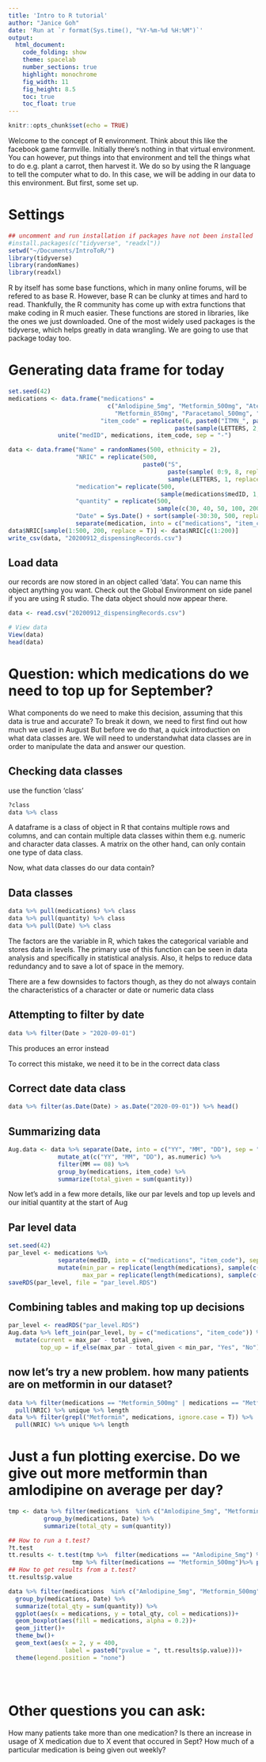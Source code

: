```yaml
---
title: 'Intro to R tutorial'
author: "Janice Goh"
date: 'Run at `r format(Sys.time(), "%Y-%m-%d %H:%M")`'
output:
  html_document:
    code_folding: show
    theme: spacelab
    number_sections: true
    highlight: monochrome
    fig_width: 11
    fig_height: 8.5
    toc: true
    toc_float: true
---
```


```r
knitr::opts_chunk$set(echo = TRUE)
```

Welcome to the concept of R environment. Think about this like the facebook game farmville. Initially there's nothing in that virtual environment. You can however, put things into that environment and tell the things what to do e.g. plant a carrot, then harvest it. We do so by using the R language to tell the computer what to do. In this case, we will be adding in our data to this environment. But first, some set up.

# Settings 

```r
## uncomment and run installation if packages have not been installed
#install.packages(c("tidyverse", "readxl"))
setwd("~/Documents/IntroToR/")
library(tidyverse)
library(randomNames)
library(readxl)
```

R by itself has some base functions, which in many online forums, will be refered to as base R. However, base R can be clunky at times and hard to read. Thankfully, the R community has come up with extra functions that make coding in R much easier. These functions are stored in libraries, like the ones we just downloaded. One of the most widely used packages is the tidyverse, which helps greatly in data wrangling. We are going to use that package today too. 


# Generating data frame for today

```r
set.seed(42)
medications <- data.frame("medications" = 
                            c("Amlodipine_5mg", "Metformin_500mg", "Atenolol_50mg", 
                              "Metformin_850mg", "Paracetamol_500mg", "Doxycycline_100mg"),
                          "item_code" = replicate(6, paste0("ITMN_", paste(sample( 0:9, 4, replace=T), collapse="" ), 
                                               paste(sample(LETTERS, 2, replace=TRUE), collapse="" )))) %>%
              unite("medID", medications, item_code, sep = "-")

data <- data.frame("Name" = randomNames(500, ethnicity = 2), 
                   "NRIC" = replicate(500, 
                                      paste0("S", 
                                             paste(sample( 0:9, 8, replace=TRUE), collapse="" ),  
                                             sample(LETTERS, 1, replace = T))), 
                   "medication"= replicate(500,
                                           sample(medications$medID, 1, replace = T)), 
                   "quantity" = replicate(500,
                                          sample(c(30, 40, 50, 100, 200), 1, replace = T)),
                   "Date" = Sys.Date() + sort(sample(-30:30, 500, replace = T))) %>%
                   separate(medication, into = c("medications", "item_code"), sep = "-")
data$NRIC[sample(1:500, 200, replace = T)] <- data$NRIC[c(1:200)]
write_csv(data, "20200912_dispensingRecords.csv")
```

## Load data 

our records are now stored in an object called 'data'. You can name this object anything you want. Check out the Global Environment on side panel if you are using R studio. The data object should now appear there. 

```r
data <- read.csv("20200912_dispensingRecords.csv")

# View data 
View(data)
head(data)
```

# Question: which medications do we need to top up for September?

What components do we need to make this decision, assuming that this data is true and accurate? 
To break it down, we need to first find out how much we used in August
But before we do that, a quick introduction on what data classes are. We will need to understandwhat data classes are in order to manipulate the data and answer our question.

## Checking data classes 

use the function 'class' 

```r
?class
data %>% class
```

A dataframe is a class of object in R that contains multiple rows and columns, and can contain multiple data classes within them e.g. numeric and character data classes. A matrix on the other hand, can only contain one type of data class. 

Now, what data classes do our data contain?

## Data classes

```r
data %>% pull(medications) %>% class
data %>% pull(quantity) %>% class
data %>% pull(Date) %>% class

```

The factors are the variable in R, which takes the categorical variable and stores data in levels. The primary use of this function can be seen in data analysis and specifically in statistical analysis. Also, it helps to reduce data redundancy and to save a lot of space in the memory.

There are a few downsides to factors though, as they do not always contain the characteristics of a character or date or numeric data class 

## Attempting to filter by date 

```r
data %>% filter(Date > "2020-09-01")
```

This produces an error instead

To correct this mistake, we need it to be in the correct data class

## Correct date data class 

```r
data %>% filter(as.Date(Date) > as.Date("2020-09-01")) %>% head()

```


## Summarizing data 

```r
Aug.data <- data %>% separate(Date, into = c("YY", "MM", "DD"), sep = "-") %>%
              mutate_at(c("YY", "MM", "DD"), as.numeric) %>%
              filter(MM == 08) %>%
              group_by(medications, item_code) %>% 
              summarize(total_given = sum(quantity))
```

Now let's add in a few more details, like our par levels and top up levels and our initial quantity at the start of Aug 

## Par level data 

```r
set.seed(42)
par_level <- medications %>% 
              separate(medID, into = c("medications", "item_code"), sep = "-") %>% 
              mutate(min_par = replicate(length(medications), sample(c(1000, 1500), 1)),
                     max_par = replicate(length(medications), sample(c(3000, 5000), 1)))
saveRDS(par_level, file = "par_level.RDS")
```

## Combining tables and making top up decisions 

```r
par_level <- readRDS("par_level.RDS")
Aug.data %>% left_join(par_level, by = c("medications", "item_code")) %>%
  mutate(current = max_par - total_given,
         top_up = if_else(max_par - total_given < min_par, "Yes", "No"))

```

## now let's try a new problem. how many patients are on metformin in our dataset? 

```r
data %>% filter(medications == "Metformin_500mg" | medications == "Metformin_850mg") %>%
  pull(NRIC) %>% unique %>% length
data %>% filter(grepl("Metformin", medications, ignore.case = T)) %>% 
  pull(NRIC) %>% unique %>% length
```


# Just a fun plotting exercise. Do we give out more metformin than amlodipine on average per day?

```r
tmp <- data %>% filter(medications  %in% c("Amlodipine_5mg", "Metformin_500mg")) %>%
          group_by(medications, Date) %>%
          summarize(total_qty = sum(quantity)) 

## How to run a t.test? 
?t.test
tt.results <- t.test(tmp %>%  filter(medications == "Amlodipine_5mg") %>% pull(total_qty), 
                  tmp %>% filter(medications == "Metformin_500mg")%>% pull(total_qty))
## How to get results from a t.test?
tt.results$p.value

data %>% filter(medications  %in% c("Amlodipine_5mg", "Metformin_500mg")) %>%
  group_by(medications, Date) %>%
  summarize(total_qty = sum(quantity)) %>%
  ggplot(aes(x = medications, y = total_qty, col = medications))+
  geom_boxplot(aes(fill = medications, alpha = 0.2))+
  geom_jitter()+
  theme_bw()+
  geom_text(aes(x = 2, y = 400, 
                label = paste0("pvalue = ", tt.results$p.value)))+
  theme(legend.position = "none")


  

```

# Other questions you can ask:
How many patients take more than one medication? 
Is there an increase in usage of X medication due to X event that occured in Sept? 
How much of a particular medication is being given out weekly? 
